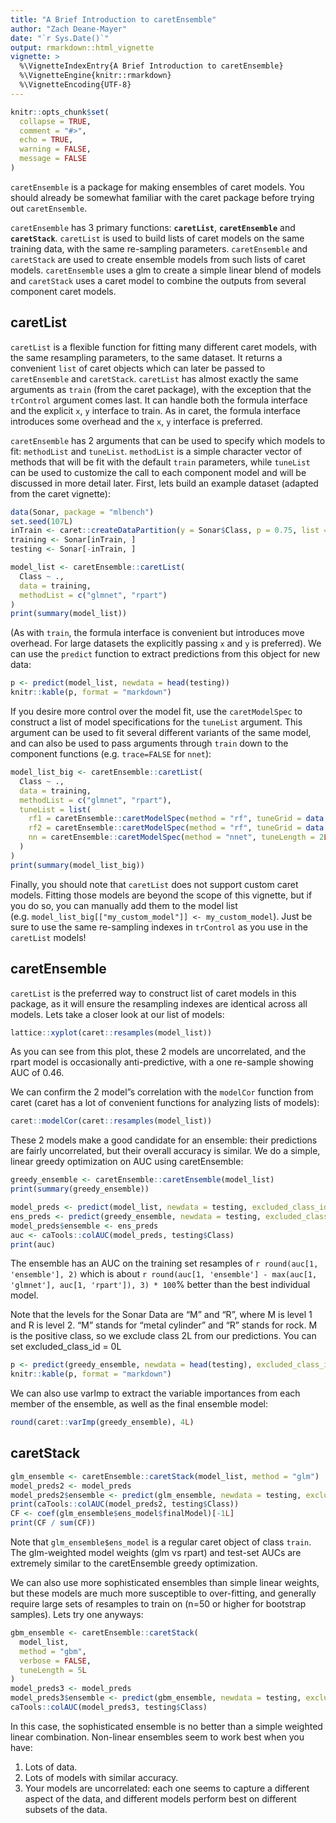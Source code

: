 ```yaml
---
title: "A Brief Introduction to caretEnsemble"
author: "Zach Deane-Mayer"
date: "`r Sys.Date()`"
output: rmarkdown::html_vignette
vignette: >
  %\VignetteIndexEntry{A Brief Introduction to caretEnsemble}
  %\VignetteEngine{knitr::rmarkdown}
  %\VignetteEncoding{UTF-8}
---
```


```r
knitr::opts_chunk$set(
  collapse = TRUE,
  comment = "#>",
  echo = TRUE,
  warning = FALSE,
  message = FALSE
)
```

`caretEnsemble` is a package for making ensembles of caret models. You should already be somewhat familiar with the caret package before trying out `caretEnsemble`.

`caretEnsemble` has 3 primary functions: **`caretList`**, **`caretEnsemble`** and **`caretStack`**. `caretList` is used to build lists of caret models on the same training data, with the same re-sampling parameters. `caretEnsemble` and `caretStack` are used to create ensemble models from such lists of caret models. `caretEnsemble` uses a glm to create a simple linear blend of models and `caretStack` uses a caret model to combine the outputs from several component caret models.

## caretList

`caretList` is a flexible function for fitting many different caret models, with the same resampling parameters, to the same dataset. It returns a convenient `list` of caret objects which can later be passed to `caretEnsemble` and `caretStack`. `caretList` has almost exactly the same arguments as `train` (from the caret package), with the exception that the `trControl` argument comes last. It can handle both the formula interface and the explicit `x`, `y` interface to train. As in caret, the formula interface introduces some overhead and the `x`, `y` interface is preferred.

`caretEnsemble` has 2 arguments that can be used to specify which models to fit: `methodList` and `tuneList`. `methodList` is a simple character vector of methods that will be fit with the default `train` parameters, while `tuneList` can be used to customize the call to each component model and will be discussed in more detail later. First, lets build an example dataset (adapted from the caret vignette):
```r
data(Sonar, package = "mlbench")
set.seed(107L)
inTrain <- caret::createDataPartition(y = Sonar$Class, p = 0.75, list = FALSE)
training <- Sonar[inTrain, ]
testing <- Sonar[-inTrain, ]
```

```r
model_list <- caretEnsemble::caretList(
  Class ~ .,
  data = training,
  methodList = c("glmnet", "rpart")
)
print(summary(model_list))
```

(As with `train`, the formula interface is convenient but introduces move overhead. For large datasets the explicitly passing `x` and `y` is preferred).
We can use the `predict` function to extract predictions from this object for new data:
```r
p <- predict(model_list, newdata = head(testing))
knitr::kable(p, format = "markdown")
```

If you desire more control over the model fit, use the `caretModelSpec` to construct a list of model specifications for the `tuneList` argument. This argument can be used to fit several different variants of the same model, and can also be used to pass arguments through `train` down to the component functions (e.g. `trace=FALSE` for `nnet`):
```r
model_list_big <- caretEnsemble::caretList(
  Class ~ .,
  data = training,
  methodList = c("glmnet", "rpart"),
  tuneList = list(
    rf1 = caretEnsemble::caretModelSpec(method = "rf", tuneGrid = data.frame(.mtry = 2L)),
    rf2 = caretEnsemble::caretModelSpec(method = "rf", tuneGrid = data.frame(.mtry = 10L), preProcess = "pca"),
    nn = caretEnsemble::caretModelSpec(method = "nnet", tuneLength = 2L, trace = FALSE)
  )
)
print(summary(model_list_big))
```

Finally, you should note that `caretList` does not support custom caret models. Fitting those models are beyond the scope of this vignette, but if you do so, you can manually add them to the model list (e.g. `model_list_big[["my_custom_model"]] <- my_custom_model`). Just be sure to use the same re-sampling indexes in `trControl` as you use in the `caretList` models!

## caretEnsemble
`caretList` is the preferred way to construct list of caret models in this package, as it will ensure the resampling indexes are identical across all models. Lets take a closer look at our list of models:
```r
lattice::xyplot(caret::resamples(model_list))
```
    
As you can see from this plot, these 2 models are uncorrelated, and the rpart model is occasionally anti-predictive, with a one re-sample showing AUC of 0.46.

We can confirm the 2 model"s correlation with the `modelCor` function from caret (caret has a lot of convenient functions for analyzing lists of models):
```r
caret::modelCor(caret::resamples(model_list))
```

These 2 models make a good candidate for an ensemble: their predictions are fairly uncorrelated, but their overall accuracy is similar. We do a simple, linear greedy optimization on AUC using caretEnsemble:
```r
greedy_ensemble <- caretEnsemble::caretEnsemble(model_list)
print(summary(greedy_ensemble))
```

```r
model_preds <- predict(model_list, newdata = testing, excluded_class_id = 2L)
ens_preds <- predict(greedy_ensemble, newdata = testing, excluded_class_id = 2L)
model_preds$ensemble <- ens_preds
auc <- caTools::colAUC(model_preds, testing$Class)
print(auc)
```

The ensemble has an AUC on the training set resamples of `r round(auc[1, 'ensemble'], 2)` which is about `r round(auc[1, 'ensemble'] - max(auc[1, 'glmnet'], auc[1, 'rpart']), 3) * 100`% better than the best individual model.

Note that the levels for the Sonar Data are "M" and "R", where M is level 1 and R is level 2. "M" stands for "metal cylinder" and "R" stands for rock. M is the positive class, so we exclude class 2L from our predictions. You can set excluded_class_id = 0L
```r
p <- predict(greedy_ensemble, newdata = head(testing), excluded_class_id = 0L)
knitr::kable(p, format = "markdown")
```

We can also use varImp to extract the variable importances from each member of the ensemble, as well as the final ensemble model:
```r
round(caret::varImp(greedy_ensemble), 4L)
```

## caretStack
```r
glm_ensemble <- caretEnsemble::caretStack(model_list, method = "glm")
model_preds2 <- model_preds
model_preds2$ensemble <- predict(glm_ensemble, newdata = testing, excluded_class_id = 2L)
print(caTools::colAUC(model_preds2, testing$Class))
CF <- coef(glm_ensemble$ens_model$finalModel)[-1L]
print(CF / sum(CF))
```

Note that `glm_ensemble$ens_model` is a regular caret object of class `train`. The glm-weighted model weights (glm vs rpart) and test-set AUCs are extremely similar to the caretEnsemble greedy optimization.

We can also use more sophisticated ensembles than simple linear weights, but these models are much more susceptible to over-fitting, and generally require large sets of resamples to train on (n=50 or higher for bootstrap samples). Lets try one anyways:
```r
gbm_ensemble <- caretEnsemble::caretStack(
  model_list,
  method = "gbm",
  verbose = FALSE,
  tuneLength = 5L
)
model_preds3 <- model_preds
model_preds3$ensemble <- predict(gbm_ensemble, newdata = testing, excluded_class_id = 2L)
caTools::colAUC(model_preds3, testing$Class)
```

In this case, the sophisticated ensemble is no better than a simple weighted linear combination. Non-linear ensembles seem to work best when you have:

1. Lots of data.
2. Lots of models with similar accuracy.
3. Your models are uncorrelated: each one seems to capture a different aspect of the data, and different models perform best on different subsets of the data.
